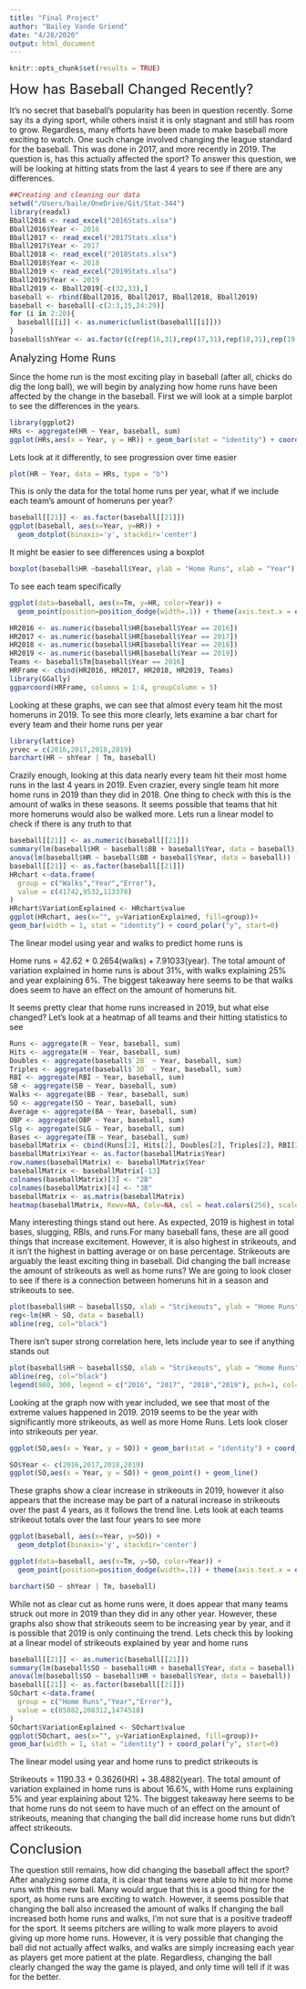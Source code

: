 ```yaml
---
title: "Final Project"
author: "Bailey Vande Griend"
date: "4/28/2020"
output: html_document
---
```


```r
knitr::opts_chunk$set(results = TRUE)
```
<font size="5"> How has Baseball Changed Recently? </font>

It's no secret that baseball's popularity has been in question recently. Some say its a dying sport, while others insist it is only stagnant and still has room to grow. Regardless, many efforts have been made to make baseball more exciting to watch. One such change involved changing the league standard for the baseball. This was done in 2017, and more recently in 2019. The question is, has this actually affected the sport? To answer this question, we will be looking at hitting stats from the last 4 years to see if there are any differences.

```r
##Creating and cleaning our data
setwd("/Users/baile/OneDrive/Git/Stat-344")
library(readxl)
Bball2016 <- read_excel("2016Stats.xlsx")
Bball2016$Year <- 2016
Bball2017 <- read_excel("2017Stats.xlsx")
Bball2017$Year <- 2017
Bball2018 <- read_excel("2018Stats.xlsx")
Bball2018$Year <- 2018
Bball2019 <- read_excel("2019Stats.xlsx")
Bball2019$Year <- 2019
Bball2019 <- Bball2019[-c(32,33),]
baseball <- rbind(Bball2016, Bball2017, Bball2018, Bball2019)
baseball <- baseball[-c(2:3,15,24:29)]
for (i in 2:20){
  baseball[[i]] <- as.numeric(unlist(baseball[[i]]))
}
baseball$shYear <- as.factor(c(rep(16,31),rep(17,31),rep(18,31),rep(19,31)))
```
<font size="4"> Analyzing Home Runs </font>

Since the home run is the most exciting play in baseball (after all, chicks do dig the long ball), we will begin by analyzing how home runs have been affected by the change in the baseball. First we will look at a simple barplot to see the differences in the years.
```r
library(ggplot2)
HRs <- aggregate(HR ~ Year, baseball, sum)
ggplot(HRs,aes(x = Year, y = HR)) + geom_bar(stat = "identity") + coord_flip()
```

Lets look at it differently, to see progression over time easier
```r
plot(HR ~ Year, data = HRs, type = "b")
```

This is only the data for the total home runs per year, what if we include each team's amount of homeruns per year?
```r
baseball[[21]] <- as.factor(baseball[[21]])
ggplot(baseball, aes(x=Year, y=HR)) + 
  geom_dotplot(binaxis='y', stackdir='center')
```

It might be easier to see differences using a boxplot
```r
boxplot(baseball$HR ~baseball$Year, ylab = "Home Runs", xlab = "Year")
```

To see each team specifically
```r
ggplot(data=baseball, aes(x=Tm, y=HR, color=Year)) +
  geom_point(position=position_dodge(width=.1)) + theme(axis.text.x = element_text(angle = 60, hjust = 1))
```

```r
HR2016 <- as.numeric(baseball$HR[baseball$Year == 2016])
HR2017 <- as.numeric(baseball$HR[baseball$Year == 2017])
HR2018 <- as.numeric(baseball$HR[baseball$Year == 2018])
HR2019 <- as.numeric(baseball$HR[baseball$Year == 2019])
Teams <- baseball$Tm[baseball$Year == 2016]
HRFrame <- cbind(HR2016, HR2017, HR2018, HR2019, Teams)
library(GGally)
ggparcoord(HRFrame, columns = 1:4, groupColumn = 5)
```

Looking at these graphs, we can see that almost every team hit the most homeruns in 2019. To see this more clearly, lets examine a bar chart for every team and their home runs per year
```r
library(lattice)
yrvec = c(2016,2017,2018,2019)
barchart(HR ~ shYear | Tm, baseball)
```

Crazily enough, looking at this data nearly every team hit their most home runs in the last 4 years in 2019. Even crazier, every single team hit more home runs in 2019 than they did in 2018. One thing to check with this is the amount of walks in these seasons. It seems possible that teams that hit more homeruns would also be walked more. Lets run a linear model to check if there is any truth to that

```r
baseball[[21]] <- as.numeric(baseball[[21]])
summary(lm(baseball$HR ~ baseball$BB + baseball$Year, data = baseball))
anova(lm(baseball$HR ~ baseball$BB + baseball$Year, data = baseball))
baseball[[21]] <- as.factor(baseball[[21]])
HRchart <-data.frame(
  group = c("Walks","Year","Error"),
  value = c(41742,9532,113378)
) 
HRchart$VariationExplained <- HRchart$value
ggplot(HRchart, aes(x="", y=VariationExplained, fill=group))+
geom_bar(width = 1, stat = "identity") + coord_polar("y", start=0)
```

The linear model using year and walks to predict home runs is 

Home runs = 42.62 + 0.2654(walks) + 7.91033(year).
The total amount of variation explained in home runs is about 31%, with walks explaining 25% and year explaining 6%. The biggest takeaway here seems to be that walks does seem to have an effect on the amount of homeruns hit.


It seems pretty clear that home runs increased in 2019, but what else changed? Let's look at a heatmap of all teams and their hitting statistics to see
```r
Runs <- aggregate(R ~ Year, baseball, sum)
Hits <- aggregate(H ~ Year, baseball, sum)
Doubles <- aggregate(baseball$`2B` ~ Year, baseball, sum)
Triples <- aggregate(baseball$`3B` ~ Year, baseball, sum)
RBI <- aggregate(RBI ~ Year, baseball, sum)
SB <- aggregate(SB ~ Year, baseball, sum)
Walks <- aggregate(BB ~ Year, baseball, sum)
SO <- aggregate(SO ~ Year, baseball, sum)
Average <- aggregate(BA ~ Year, baseball, sum)
OBP <- aggregate(OBP ~ Year, baseball, sum)
Slg <- aggregate(SLG ~ Year, baseball, sum)
Bases <- aggregate(TB ~ Year, baseball, sum)
baseballMatrix <- cbind(Runs[2], Hits[2], Doubles[2], Triples[2], RBI[2], SB[2], Walks[2], SO[2], Average[2], OBP[2], Slg[2], HRs[2], Bases)
baseballMatrix$Year <- as.factor(baseballMatrix$Year)
row.names(baseballMatrix) <- baseballMatrix$Year
baseballMatrix <- baseballMatrix[-13]
colnames(baseballMatrix)[3] <- "2B"
colnames(baseballMatrix)[4] <- "3B"
baseballMatrix <- as.matrix(baseballMatrix)
heatmap(baseballMatrix, Rowv=NA, Colv=NA, col = heat.colors(256), scale="column", margins=c(5,10))
```

Many interesting things stand out here. As expected, 2019 is highest in total bases, slugging, RBIs, and runs.For many baseball fans, these are all good things that increase excitement. However, it is also highest in strikeouts, and it isn't the highest in batting average or on base percentage. Strikeouts are arguably the least exciting thing in baseball. Did changing the ball increase the amount of strikeouts as well as home runs? We are going to look closer to see if there is a connection between homeruns hit in a season and strikeouts to see.

```r
plot(baseball$HR ~ baseball$SO, xlab = "Strikeouts", ylab = "Home Runs")
reg<-lm(HR ~ SO, data = baseball)
abline(reg, col="black")
```

There isn't super strong correlation here, lets include year to see if anything stands out
```r
plot(baseball$HR ~ baseball$SO, xlab = "Strikeouts", ylab = "Home Runs",  col=as.integer(baseball$Year))
abline(reg, col="black")
legend(980, 300, legend = c("2016", "2017", "2018","2019"), pch=1, col=c("Black", "Green", "Red", "Blue"))
```

Looking at the graph now with year included, we see that most of the extreme values happened in 2019. 2019 seems to be the year with significantly more strikeouts, as well as more Home Runs. Lets look closer into strikeouts per year.

```r
ggplot(SO,aes(x = Year, y = SO)) + geom_bar(stat = "identity") + coord_cartesian(ylim = c(37500, 50000))
```

```r
SO$Year <- c(2016,2017,2018,2019)
ggplot(SO,aes(x = Year, y = SO)) + geom_point() + geom_line()
```

These graphs show a clear increase in strikeouts in 2019, however it also appears that the increase may be part of a natural increase in strikeouts over the past 4 years, as it follows the trend line. Lets look at each teams strikeout totals over the last four years to see more
```r
ggplot(baseball, aes(x=Year, y=SO)) + 
  geom_dotplot(binaxis='y', stackdir='center')
```

```r
ggplot(data=baseball, aes(x=Tm, y=SO, color=Year)) +
  geom_point(position=position_dodge(width=.1)) + theme(axis.text.x = element_text(angle = 60, hjust = 1))
```
```r
barchart(SO ~ shYear | Tm, baseball) 
```

While not as clear cut as home runs were, it does appear that many teams struck out more in 2019 than they did in any other year. However, these graphs also show that strikeouts seem to be increasing year by year, and it is possible that 2019 is only continuing the trend. Lets check this by looking at a linear model of strikeouts explained by year and home runs
```r
baseball[[21]] <- as.numeric(baseball[[21]])
summary(lm(baseball$SO ~ baseball$HR + baseball$Year, data = baseball))
anova(lm(baseball$SO ~ baseball$HR + baseball$Year, data = baseball))
baseball[[21]] <- as.factor(baseball[[21]])
SOchart <-data.frame(
  group = c("Home Runs","Year","Error"),
  value = c(85882,208312,1474518)
) 
SOchart$VariationExplained <- SOchart$value
ggplot(SOchart, aes(x="", y=VariationExplained, fill=group))+
geom_bar(width = 1, stat = "identity") + coord_polar("y", start=0)
```

The linear model using year and home runs to predict strikeouts is 

Strikeouts = 1190.33 + 0.3626(HR) + 38.4882(year).
The total amount of variation explained in home runs is about 16.6%, with Home runs explaining 5% and year explaining about 12%. The biggest takeaway here seems to be that home runs do not seem to have much of an effect on the amount of strikeouts, meaning that changing the ball did increase home runs but didn't affect strikeouts.


<font size="5"> Conclusion </font>

The question still remains, how did changing the baseball affect the sport? After analyzing some data, it is clear that teams were able to hit more home runs with this new ball. Many would argue that this is a good thing for the sport, as home runs are exciting to watch. However, it seems possible that changing the ball also increased the amount of walks If changing the ball increased both home runs and walks, I'm not sure that is a positive tradeoff for the sport. It seems pitchers are willing to walk more players to avoid giving up more home runs. However, it is very possible that changing the ball did not actually affect walks, and walks are simply increasing each year as players get more patient at the plate. Regardless, changing the ball clearly changed the way the game is played, and only time will tell if it was for the better.